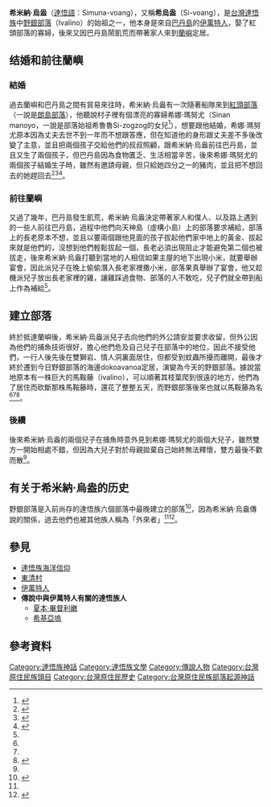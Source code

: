 {{Infobox Person
| name = 希米纳·乌盎
| native_name = Simuna-voang/Si-voang
| real_name = 希米纳·乌盎/希乌盎
| gender = 男性
| birth_name = 
| birth_place = [[巴丹岛|巴丹岛]]
| death_place = [[东清村|野银部落]]
| spouse(s) = 希娜·玛努尤
}}

'''希米納·烏盎'''（[[達悟語|達悟語]]：Simuna-voang），又稱'''希烏盎'''（Si-voang），是[[台灣|台灣]][[達悟族|達悟族]]中[[東清村|野銀部落]]（Ivalino）的始祖之一，他本身是來自[[巴丹島|巴丹島]]的[[伊萬特人|伊萬特人]]，娶了紅頭部落的寡婦，後來又因巴丹島鬧飢荒而帶著家人來到[[蘭嶼|蘭嶼]]定居。

==结婚和前往蘭嶼==
===結婚===
過去蘭嶼和巴丹島之間有貿易來往時，希米納·烏盎有一次隨著船隊來到[[紅頭村|紅頭部落]]（一說是[[朗島村|朗島部落]]），他聽說村子裡有個漂亮的寡婦希娜·瑪努尤（Sinan manoyo，一說是部落始祖希魯魯Si-zogzog的女兒<ref name="外來的野銀部落">{{cite web|url=http://yamibow.cs.pu.edu.tw/corpus_016.htm|title=外來的野銀部落|accessdate=|archive-date=2020-10-17|archive-url=https://web.archive.org/web/20201017010908/http://yamibow.cs.pu.edu.tw/corpus_016.htm|dead-url=no}}</ref>），想要跟他結婚，希娜·瑪努尤原本因為丈夫去世不到一年而不想跟答應，但在知道他的身形跟丈夫差不多後改變了主意，並且把兩個孩子交給他們的叔叔照顧，跟希米納·烏盎前往巴丹島，並且又生了兩個孩子，但巴丹島因為食物匱乏、生活相當辛苦，後來希娜·瑪努尤的兩個孩子結婚生子時，雖然有邀請母親，但只給她四分之一的豬肉，並且把不想回去的她趕回去<ref name="雅美族史篇">{{cite web|author=余光弘|title=臺灣原住民史-雅美族史篇|url=https://www.taaze.tw/goods/11100039739.html|publisher=國史館台灣文獻館|isbn=9789570231410|accessdate=1998-12-01|archive-date=2021-11-18|archive-url=https://web.archive.org/web/20211118072442/https://www.taaze.tw/goods/11100039739.html}}</ref><ref name="原住民神話‧故事全集（1）">{{cite web|author=林道生|title=原住民神話‧故事全集（1）|url=https://www.books.com.tw/products/0010156760|publisher=漢藝色研|isbn=9576224284|accessdate=2001-05-07}}</ref><ref name="原語による台灣高砂族傳說集">{{cite book|last=|first=|date=1935|title=原語による台灣高砂族傳說集|work=|url=http://www.smcbook.com.tw/smc/index.php?route=product/product&product_id=200|location=|publisher=南天書局|page=|isbn=9789576383045|author=小川尚義、淺井惠倫|access-date=2021-09-26|archive-date=2020-10-17|archive-url=https://web.archive.org/web/20201017010908/http://www.smcbook.com.tw/smc/index.php?route=product%2Fproduct&product_id=200|dead-url=yes}}</ref>。
===前往蘭嶼===
又過了幾年，巴丹島發生飢荒，希米納·烏盎決定帶著家人和僕人、以及路上遇到的一些人前往巴丹島，過程中他們向天神島（虛構小島）上的部落要求補給，部落上的長老原本不想，並且以要兩個跟他見面的孩子拔起他們家中地上的黃金、拔起來就是他們的，沒想到他們輕鬆拔起一個，長老必須出現阻止才能避免第二個也被拔走，後來希米納·烏盎打聽到當地的人相信如果主屋的地下出現小米，就要舉辦宴會，因此派兒子在晚上偷偷潛入長老家裡撒小米，部落果真舉辦了宴會，他又趁機派兒子放出長老家裡的雞，讓雞踩過食物、部落的人不敢吃，兒子們就全帶到船上作為補給<ref name="雅美族史篇"/>。

== 建立部落 ==
終於抵達蘭嶼後，希米納·烏盎派兒子去向他們的外公請安並要求收留，但外公因為他們的捕魚技術很好，擔心他們危及自己兒子在部落中的地位，因此不接受他們，一行人後先後在雙獅岩、情人洞裏面居住，但都受到蚊蟲所擾而離開，最後才終於遷到今日野銀部落的海邊dokoavanoa定居，演變為今天的野銀部落。據說當地原本有一株巨大的馬鞍藤（ivalino），可以順著其枝葉爬到很遠的地方，他們為了居住而砍斷那株馬鞍藤時，還花了整整五天，而野銀部落後來也就以馬鞍藤為名<ref name="雅美族史篇"/><ref name="外來的野銀部落"/><ref name=":1">{{Cite web|url=https://nchdb.boch.gov.tw/assets/overview/historicalBuilding/20021205000007|title=蘭嶼雅美族野銀部落傳統建築|accessdate=|author=|date=|publisher=文化部國家文化資產網|archive-date=2018-01-21|archive-url=https://web.archive.org/web/20180121141251/https://nchdb.boch.gov.tw/assets/overview/historicalBuilding/20021205000007|dead-url=no}}</ref>。
===後續===
後來希米納·烏盎的兩個兒子在捕魚時意外見到希娜·瑪努尤的兩個大兒子，雖然雙方一開始相處不錯，但因為大兒子對於母親拋棄自己始終無法釋懷，雙方最後不歡而散<ref name="雅美族史篇"/>。

==有关于希米納·烏盎的历史==
野銀部落是入前尚存的達悟族六個部落中最晚建立的部落<ref>{{Cite web|url=http://iknowledge.tw/amis/node/1017|title=野銀部落 Ivalino|accessdate=|author=|date=|publisher=臺灣原住民族資訊資源網|archive-date=2019-06-08|archive-url=https://web.archive.org/web/20190608135857/http://iknowledge.tw/amis/node/1017}}</ref>，因為希米納·烏盎傳說的關係，過去他們也被其他族人稱為「外來者」<ref name="外來的野銀部落"/><ref name="野銀舊部落">{{cite web|url=https://tour.taitung.gov.tw/zh-tw/attraction/details/393|title=野銀舊部落|accessdate=|archive-date=2020-10-18|archive-url=https://web.archive.org/web/20201018132639/https://tour.taitung.gov.tw/zh-tw/attraction/details/393|dead-url=yes}}</ref>。

==參見==
*[[達悟族海洋信仰|達悟族海洋信仰]]
*[[東清村|東清村]]
*[[伊萬特人|伊萬特人]]
*'''傳說中與伊萬特人有關的達悟族人'''
**[[夏本·畢督利嫩|夏本·畢督利嫩]]
**[[希基亞塢|希基亞塢]]

==參考資料==
{{reflist}}

{{達悟族神話}}
[[Category:達悟族神話|Category:達悟族神話]]
[[Category:達悟族文學|Category:達悟族文學]]
[[Category:傳說人物|Category:傳說人物]]
[[Category:台灣原住民族頭目|Category:台灣原住民族頭目]]
[[Category:台灣原住民歷史|Category:台灣原住民歷史]]
[[Category:台灣原住民族部落起源神話|Category:台灣原住民族部落起源神話]]